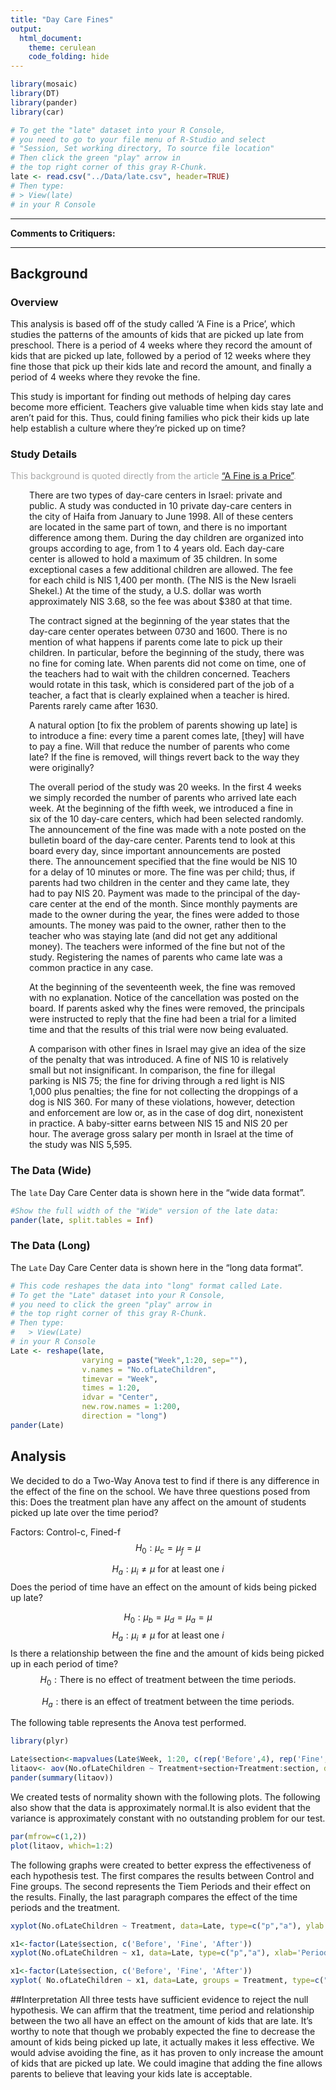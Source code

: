 ```yaml
---
title: "Day Care Fines"
output: 
  html_document:
    theme: cerulean
    code_folding: hide
---
```


<script type="text/javascript">
 function showhide(id) {
    var e = document.getElementById(id);
    e.style.display = (e.style.display == 'block') ? 'none' : 'block';
 }
</script>

```r
library(mosaic)
library(DT)
library(pander)
library(car)

# To get the "late" dataset into your R Console, 
# you need to go to your file menu of R-Studio and select
# "Session, Set working directory, To source file location"
# Then click the green "play" arrow in 
# the top right corner of this gray R-Chunk. 
late <- read.csv("../Data/late.csv", header=TRUE)
# Then type:
# > View(late)
# in your R Console
```



----

<!--If you want to give your critiquers some ideas about what you have questions on and would like help with, place those details here.-->

**Comments to Critiquers:** 



<!--End your comments to your critiquers before this line.-->

----


## Background {.tabset .tabset-fade}

### Overview
<!-- Be sure to add your own background here before beginning the Analysis. -->

This analysis is based off of the study called 'A Fine is a Price', which studies the patterns of the amounts of kids that are picked up late from preschool. There is a period of 4 weeks where they record the amount of kids that are picked up late, followed by a period of 12 weeks where they fine those that pick up their kids late and record the amount, and finally a period of 4 weeks where they revoke the fine.


This study is important for finding out methods of helping day cares become more efficient. Teachers give valuable time when kids stay late and aren't paid for this. Thus, could fining families who pick their kids up late help establish a culture where they're picked up on time?


<!--End your background before here.-->
<!--Click the little black arrow to 
the left to expand/hide these next sections.-->
### Study Details

<div style="color:#a8a8a8;">
This background is quoted directly from the article ["A Fine is a Price"](http://rady.ucsd.edu/faculty/directory/gneezy/pub/docs/fine.pdf). 
</div>

<div style="padding-left:30px; padding-right:30px;">

There are two types of day-care centers in Israel: private and public. A study was conducted in 10 private day-care centers in the city of Haifa from January to June 1998. All of these centers are located in the same part of town, and there is no important difference among them. During the day children are organized into groups according to age, from 1 to 4 years old. Each day-care center is allowed to hold a maximum of 35 children. In some exceptional cases a few additional children are allowed. The fee for each child is NIS 1,400 per month. (The NIS is the New Israeli Shekel.) At the time of the study, a U.S. dollar was worth approximately NIS 3.68, so the fee was about $380 at that time. 

The contract signed at the beginning of the year states that the day-care
center operates between 0730 and 1600. There is no mention of what happens if parents come late to pick up their children. In particular, before the beginning of the study, there was no fine for coming late. When parents did not come on time, one of the teachers had to wait with the children concerned. Teachers would rotate in this task, which is considered part of the job of a teacher, a fact that is clearly explained when a teacher is hired. Parents rarely came after 1630. 

A natural option [to fix the problem of parents showing up late] is to introduce a fine: every time a parent comes late, [they] will have to pay a fine. Will that reduce the number of parents who come late? If the fine is removed, will things revert back to the way they were originally?

The overall period of the study was 20 weeks. In the first 4 weeks we
simply recorded the number of parents who arrived late each week. At the
beginning of the fifth week, we introduced a fine in six of the 10 day-care centers, which had been selected randomly. The announcement of the fine was made with a note posted on the bulletin board of the day-care center. Parents tend to look at this board every day, since important announcements are posted there. The announcement specified that the fine would be NIS 10 for a delay of 10 minutes or more. The fine was per child; thus, if parents had two children in the center and they came late, they had to pay NIS 20. Payment was made to the principal of the day-care center at the end of the month. Since monthly payments are made to the owner during the year, the fines were added to those amounts. The money was paid to the owner, rather then to the teacher who was staying late (and did not get any additional money). The teachers were informed of the fine but not of the study. Registering the names of parents who came late was a common practice in any case.

At the beginning of the seventeenth week, the fine was removed with no explanation. Notice of the cancellation was posted on the board. If parents asked why the fines were removed, the principals were instructed to reply that the fine had been a trial for a limited time and that the results of this trial were now being evaluated.

A comparison with other fines in Israel may give an idea of the size of
the penalty that was introduced. A fine of NIS 10 is relatively small but not insignificant. In comparison, the fine for illegal parking is NIS 75; the fine for driving through a red light is NIS 1,000 plus penalties; the fine for not collecting the droppings of a dog is NIS 360. For many of these violations, however, detection and enforcement are low or, as in the case of dog dirt, nonexistent in practice. A baby-sitter earns between NIS 15 and NIS 20 per hour. The average gross salary per month in Israel at the time of the study was NIS 5,595.

</div>


### The Data (Wide)


The `late` Day Care Center data is shown here in the "wide data format". 

```r
#Show the full width of the "Wide" version of the late data:
pander(late, split.tables = Inf)
```


### The Data (Long)

The `Late` Day Care Center data is shown here in the "long data format".

```r
# This code reshapes the data into "long" format called Late.
# To get the "Late" dataset into your R Console, 
# you need to click the green "play" arrow in 
# the top right corner of this gray R-Chunk. 
# Then type:
#   > View(Late)
# in your R Console
Late <- reshape(late,
                varying = paste("Week",1:20, sep=""), 
                v.names = "No.ofLateChildren",
                timevar = "Week", 
                times = 1:20, 
                idvar = "Center",
                new.row.names = 1:200,
                direction = "long")
pander(Late)
```


 
##  
<!-- You can begin writing again after here.-->



## Analysis
We decided to do a Two-Way Anova test to find if there is any difference in the effect of the fine on the school.
We have three questions posed from this:
Does the treatment plan have any affect on the amount of students picked up late over the time period?


Factors: Control-c, Fined-f
$$
  H_0: \mu_c = \mu_f  = \mu
$$

$$
  H_a: \mu_i \neq \mu \ \text{for at least one} \ i
$$
Does the period of time have an effect on the amount of kids being picked up late?

$$
  H_0: \mu_b = \mu_d = \mu_a = \mu
$$
$$
  H_a: \mu_i \neq \mu \ \text{for at least one} \ i
$$
Is there a relationship between the fine and the amount of kids being picked up in each period of time?
$$
  H_0: \text{There is no effect of treatment between the time periods.}
$$

$$
  H_a: \text{there is an effect of treatment between the time periods.}
$$

The following table represents the Anova test performed.
```r
library(plyr)

Late$section<-mapvalues(Late$Week, 1:20, c(rep('Before',4), rep('Fine', 12), rep('After', 4)))
litaov<- aov(No.ofLateChildren ~ Treatment+section+Treatment:section, data=Late)
pander(summary(litaov))
```

We created tests of normality shown with the following plots. The following also show that the data is approximately normal.It is also evident that the variance is approximately constant with no outstanding problem for our test.

```r
par(mfrow=c(1,2))
plot(litaov, which=1:2)
```



The following graphs were created to better express the effectiveness of each hypothesis test. The first compares the results between Control and Fine groups. The second represents the Tiem Periods and their effect on the results. Finally, the last paragraph compares the effect of the time periods and the treatment. 


```r

xyplot(No.ofLateChildren ~ Treatment, data=Late, type=c("p","a"), ylab = 'Number of Children Picked Up Late', main = "Effects of Treatment on Kids Being Picked Up Late")
```

```r
x1<-factor(Late$section, c('Before', 'Fine', 'After'))
xyplot(No.ofLateChildren ~ x1, data=Late, type=c("p","a"), xlab='Period', ylab = 'Number of Children Picked Up Late', main = 'Effect of the Time Periods on Kids Being Picked Up Late')
```

```r
x1<-factor(Late$section, c('Before', 'Fine', 'After'))
xyplot( No.ofLateChildren ~ x1, data=Late, groups = Treatment, type=c("p","a"), auto.key = list(corner=c(1,1)), xlab='Period', ylab = 'Number of Children Picked Up Late', main = 'Weekly Amount of Kids Picked Up in Day Cares')
```


##Interpretation
All three tests have sufficient evidence to reject the null hypothesis. We can affirm that the treatment, time period and relationship between the two all have an effect on the amount of kids that are late. It's worthy to note that though we probably expected the fine to decrease the amount of kids being picked up late, it actually makes it less effective. We would advise avoiding the fine, as it has proven to only increase the amount of kids that are picked up late. We could imagine that adding the fine allows parents to believe that leaving your kids late is acceptable. 
